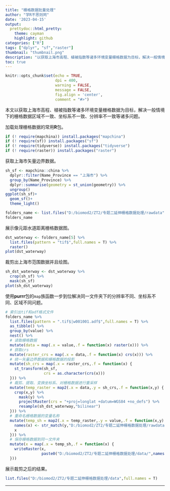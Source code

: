 ```yaml
---
title: "栅格数据批量处理"
author: "学R不思则罔"
date: '2023-04-15'
output:
  prettydoc::html_pretty:
    theme: cayman
    highlight: github
categories: ["R"]
tags: ["dplyr", "sf","raster"]
thumbnail: "thumbnail.png"
description: "以获取上海市高程、植被指数等诸多环境变量栅格数据为目标，解决一般情境下的栅格数据区域不一致、坐标系不一致、分辨率不一致等诸多问题"
toc: true
---
```



```r
knitr::opts_chunk$set(echo = TRUE,
                      dpi = 400,
                      warning = FALSE,
                      message = FALSE,
                      fig.align = 'center',
                      comment = "#>")
```


本文以获取上海市高程、植被指数等诸多环境变量栅格数据为目标，解决一般情境下的栅格数据区域不一致、坐标系不一致、分辨率不一致等诸多问题。

加载处理栅格数据的常用**R**包。

```r
if (! require(mapchina)) install.packages("mapchina")
if (! require(sf)) install.packages("sf")
if (! require(tidyverse)) install.packages("tidyverse")
if (! require(raster)) install.packages("raster")
```

获取上海市矢量边界数据。

```r
sh_sf <- mapchina::china %>% 
  dplyr::filter(Name_Province == "上海市") %>% 
  group_by(Name_Province) %>% 
  dplyr::summarise(geometry = st_union(geometry)) %>%
  ungroup()
ggplot(sh_sf)+
  geom_sf()+
  theme_light()
```


```r
folders_name <- list.files("D:/biomod2/ZT2/专题二延伸栅格数据处理/rawdata",full.names = T)
folders_name
```

展示像元距水道距离栅格数据图。

```r
dst_waterway <- folders_name[5] %>% 
  list.files(pattern = "tif$",full.names = T) %>% 
  raster()
plot(dst_waterway)
```

裁剪出上海市范围数据并且绘图。

```r
sh_dst_waterway <- dst_waterway %>%
  crop(sh_sf) %>% 
  mask(sh_sf)
plot(sh_dst_waterway)
```

使用**purrr**包的`map`族函数一步到位解决同一文件夹下的分辨率不同、坐标系不同、区域不同问题。

```r
# 索引出tif和adf格式文件
folders_name %>% 
  list.files(pattern = ".tif$|w001001.adf$",full.names = T) %>% 
  as_tibble() %>% 
  group_by(value) %>% 
  nest() %>% 
  # 读取栅格数据
  mutate(data = map(.x = value,.f = function(x) raster(x))) %>% 
  # 获取crs
  mutate(raster_crs = map(.x = data,.f = function(x) crs(x))) %>% 
  # 统一矢量边界数据和栅格数据的投影
  mutate(sh_crs = map(.x = raster_crs,.f = function(x) {
    st_transform(sh_sf,
                 crs = as.character(crs(x)))
  })) %>% 
  # 裁剪、提取、变换坐标系、对栅格数据进行重采样
  mutate(temp_raster = map2(.x = data,.y = sh_crs,.f = function(x,y) {
    crop(x,y) %>% 
      mask(y) %>% 
      projectRaster(crs = "+proj=longlat +datum=WGS84 +no_defs") %>% 
      resample(sh_dst_waterway,"bilinear")
  })) %>% 
  # 重命名栅格数据的变量名称
  mutate(temp_sh = map2(.x = temp_raster,.y = value,.f = function(x,y) {
    names(x) <- str_match(y,"D:/biomod2/ZT2/专题二延伸栅格数据处理/rawdata/(.*)/")[,2]
    x
  })) %>% 
  # 保存栅格数据到同一文件夹
  mutate(x = map(.x = temp_sh,.f = function(x) {
    writeRaster(x,
                paste0("D:/biomod2/ZT2/专题二延伸栅格数据处理/data/",names(x),".asc"),overwrite=TRUE)
  }))
```

展示裁剪之后的结果。

```r
list.files("D:/biomod2/ZT2/专题二延伸栅格数据处理/data",full.names = T)
```


---


